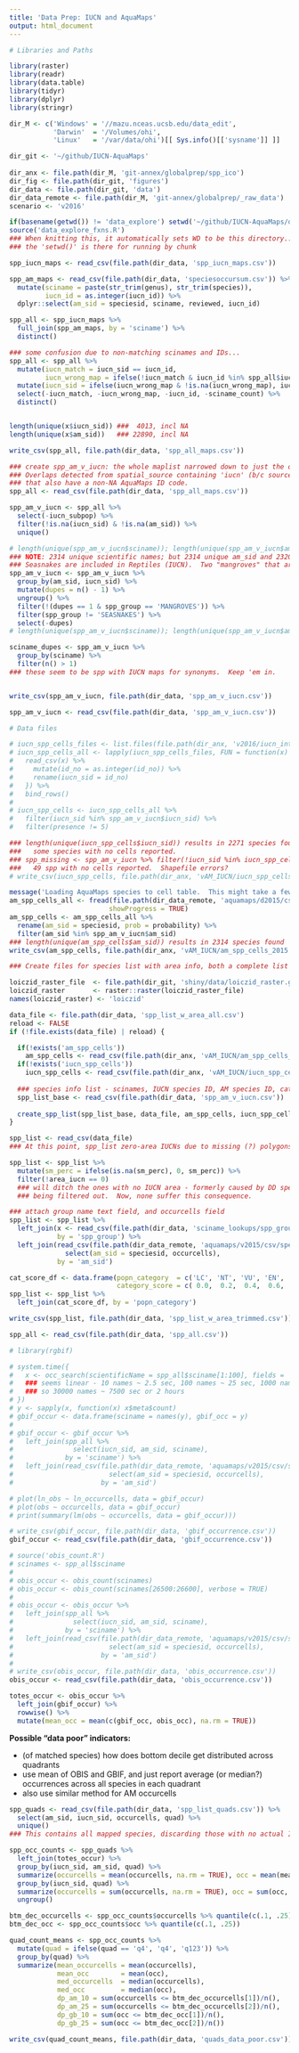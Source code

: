 ```yaml
---
title: 'Data Prep: IUCN and AquaMaps'
output: html_document
---
```


```r

# Libraries and Paths

library(raster)
library(readr)
library(data.table)
library(tidyr)
library(dplyr)
library(stringr)

dir_M <- c('Windows' = '//mazu.nceas.ucsb.edu/data_edit',
           'Darwin'  = '/Volumes/ohi',
           'Linux'   = '/var/data/ohi')[[ Sys.info()[['sysname']] ]]

dir_git <- '~/github/IUCN-AquaMaps'
  
dir_anx <- file.path(dir_M, 'git-annex/globalprep/spp_ico')
dir_fig <- file.path(dir_git, 'figures')
dir_data <- file.path(dir_git, 'data')
dir_data_remote <- file.path(dir_M, 'git-annex/globalprep/_raw_data')
scenario <- 'v2016'

if(basename(getwd()) != 'data_explore') setwd('~/github/IUCN-AquaMaps/data_explore')
source('data_explore_fxns.R')
### When knitting this, it automatically sets WD to be this directory...
### the 'setwd()' is there for running by chunk
```

```r

spp_iucn_maps <- read_csv(file.path(dir_data, 'spp_iucn_maps.csv'))

spp_am_maps <- read_csv(file.path(dir_data, 'speciesoccursum.csv')) %>%
  mutate(sciname = paste(str_trim(genus), str_trim(species)),
         iucn_id = as.integer(iucn_id)) %>%
  dplyr::select(am_sid = speciesid, sciname, reviewed, iucn_id)

spp_all <- spp_iucn_maps %>%
  full_join(spp_am_maps, by = 'sciname') %>%
  distinct()

### some confusion due to non-matching scinames and IDs...
spp_all <- spp_all %>%
  mutate(iucn_match = iucn_sid == iucn_id,
         iucn_wrong_map = ifelse(!iucn_match & iucn_id %in% spp_all$iucn_sid, TRUE, FALSE)) %>%
  mutate(iucn_sid = ifelse(iucn_wrong_map & !is.na(iucn_wrong_map), iucn_id, iucn_sid)) %>%
  select(-iucn_match, -iucn_wrong_map, -iucn_id, -sciname_count) %>%
  distinct()


length(unique(x$iucn_sid)) ###  4013, incl NA
length(unique(x$am_sid))   ### 22890, incl NA

write_csv(spp_all, file.path(dir_data, 'spp_all_maps.csv'))

```

```r
### create spp_am_v_iucn: the whole maplist narrowed down to just the overlapping species.
### Overlaps detected from spatial_source containing 'iucn' (b/c source_pref = 'iucn' above),
### that also have a non-NA AquaMaps ID code.
spp_all <- read_csv(file.path(dir_data, 'spp_all_maps.csv'))

spp_am_v_iucn <- spp_all %>%
  select(-iucn_subpop) %>%
  filter(!is.na(iucn_sid) & !is.na(am_sid)) %>%
  unique()

# length(unique(spp_am_v_iucn$sciname)); length(unique(spp_am_v_iucn$am_sid)); length(unique(spp_am_v_iucn$iucn_sid))
### NOTE: 2314 unique scientific names; but 2314 unique am_sid and 2320 unique iucn_sid.
### Seasnakes are included in Reptiles (IUCN).  Two "mangroves" that are actually seagrasses.
spp_am_v_iucn <- spp_am_v_iucn %>%
  group_by(am_sid, iucn_sid) %>%
  mutate(dupes = n() - 1) %>%
  ungroup() %>%
  filter(!(dupes == 1 & spp_group == 'MANGROVES')) %>%
  filter(spp_group != 'SEASNAKES') %>%
  select(-dupes)
# length(unique(spp_am_v_iucn$sciname)); length(unique(spp_am_v_iucn$am_sid)); length(unique(spp_am_v_iucn$iucn_sid))

sciname_dupes <- spp_am_v_iucn %>%
  group_by(sciname) %>%
  filter(n() > 1)
### these seem to be spp with IUCN maps for synonyms.  Keep 'em in.


write_csv(spp_am_v_iucn, file.path(dir_data, 'spp_am_v_iucn.csv'))

```

```r

spp_am_v_iucn <- read_csv(file.path(dir_data, 'spp_am_v_iucn.csv'))

# Data files

# iucn_spp_cells_files <- list.files(file.path(dir_anx, 'v2016/iucn_intersections'), full.names = TRUE)
# iucn_spp_cells_all <- lapply(iucn_spp_cells_files, FUN = function(x) {
#   read_csv(x) %>% 
#     mutate(id_no = as.integer(id_no)) %>%
#     rename(iucn_sid = id_no)
#   }) %>%
#   bind_rows()
# 
# iucn_spp_cells <- iucn_spp_cells_all %>%
#   filter(iucn_sid %in% spp_am_v_iucn$iucn_sid) %>%
#   filter(presence != 5)

### length(unique(iucn_spp_cells$iucn_sid)) results in 2271 species found...
###   some species with no cells reported.  
### spp_missing <- spp_am_v_iucn %>% filter(!iucn_sid %in% iucn_spp_cells$iucn_sid)
###   49 spp with no cells reported.  Shapefile errors?
# write_csv(iucn_spp_cells, file.path(dir_anx, 'vAM_IUCN/iucn_spp_cells_2015.csv'))

message('Loading AquaMaps species to cell table.  This might take a few minutes.')
am_spp_cells_all <- fread(file.path(dir_data_remote, 'aquamaps/d2015/csv/hcaf_sp_native_trunc.csv'), 
                         showProgress = TRUE)
am_spp_cells <- am_spp_cells_all %>%
  rename(am_sid = speciesid, prob = probability) %>%
  filter(am_sid %in% spp_am_v_iucn$am_sid)
### length(unique(am_spp_cells$am_sid)) results in 2314 species found
write_csv(am_spp_cells, file.path(dir_anx, 'vAM_IUCN/am_spp_cells_2015.csv'))

```

```r
### Create files for species list with area info, both a complete list and a trimmed list

loiczid_raster_file  <- file.path(dir_git, 'shiny/data/loiczid_raster.grd')
loiczid_raster       <- raster::raster(loiczid_raster_file)
names(loiczid_raster) <- 'loiczid'

data_file <- file.path(dir_data, 'spp_list_w_area_all.csv')
reload <- FALSE
if (!file.exists(data_file) | reload) {

  if(!exists('am_spp_cells'))
    am_spp_cells <- read_csv(file.path(dir_anx, 'vAM_IUCN/am_spp_cells_2015.csv'))
  if(!exists('iucn_spp_cells'))
    iucn_spp_cells <- read_csv(file.path(dir_anx, 'vAM_IUCN/iucn_spp_cells_2015.csv'))
  
  ### species info list - scinames, IUCN species ID, AM species ID, category etc
  spp_list_base <- read_csv(file.path(dir_data, 'spp_am_v_iucn.csv'))
  
  create_spp_list(spp_list_base, data_file, am_spp_cells, iucn_spp_cells, loiczid_raster)
}

spp_list <- read_csv(data_file) 
### At this point, spp_list zero-area IUCNs due to missing (?) polygons (maybe points?)

spp_list <- spp_list %>%
  mutate(sm_perc = ifelse(is.na(sm_perc), 0, sm_perc)) %>%
  filter(!area_iucn == 0)
  ### will ditch the ones with no IUCN area - formerly caused by DD species
  ### being filtered out.  Now, none suffer this consequence.

### attach group name text field, and occurcells field
spp_list <- spp_list %>%
  left_join(x <- read_csv(file.path(dir_data, 'sciname_lookups/spp_groupnames.csv')),
            by = 'spp_group') %>%
  left_join(read_csv(file.path(dir_data_remote, 'aquamaps/v2015/csv/speciesoccursum.csv')) %>% 
              select(am_sid = speciesid, occurcells),
            by = 'am_sid')

cat_score_df <- data.frame(popn_category  = c('LC', 'NT', 'VU', 'EN', 'CR', 'EX', 'DD', 'NE'),
                           category_score = c( 0.0,  0.2,  0.4,  0.6,  0.8,  1.0,   NA,  NA))
spp_list <- spp_list %>%
  left_join(cat_score_df, by = 'popn_category')

write_csv(spp_list, file.path(dir_data, 'spp_list_w_area_trimmed.csv'))

```

``` r
spp_all <- read_csv(file.path(dir_data, 'spp_all.csv'))

# library(rgbif)

# system.time({
#   x <- occ_search(scientificName = spp_all$sciname[1:100], fields = 'minimal', limit = 1)
#   ### seems linear - 10 names ~ 2.5 sec, 100 names ~ 25 sec, 1000 names, ~250 sec
#   ### so 30000 names ~ 7500 sec or 2 hours
# })
# y <- sapply(x, function(x) x$meta$count)
# gbif_occur <- data.frame(sciname = names(y), gbif_occ = y)
# 
# gbif_occur <- gbif_occur %>% 
#   left_join(spp_all %>%
#               select(iucn_sid, am_sid, sciname),
#             by = 'sciname') %>%
#   left_join(read_csv(file.path(dir_data_remote, 'aquamaps/v2015/csv/speciesoccursum.csv')) %>%
#                        select(am_sid = speciesid, occurcells),
#                      by = 'am_sid')

# plot(ln_obs ~ ln_occurcells, data = gbif_occur)
# plot(obs ~ occurcells, data = gbif_occur)
# print(summary(lm(obs ~ occurcells, data = gbif_occur)))

# write_csv(gbif_occur, file.path(dir_data, 'gbif_occurrence.csv'))
gbif_occur <- read_csv(file.path(dir_data, 'gbif_occurrence.csv'))

# source('obis_count.R')
# scinames <- spp_all$sciname
# 
# obis_occur <- obis_count(scinames)
# obis_occur <- obis_count(scinames[26500:26600], verbose = TRUE)
# 
# obis_occur <- obis_occur %>% 
#   left_join(spp_all %>%
#               select(iucn_sid, am_sid, sciname),
#             by = 'sciname') %>%
#   left_join(read_csv(file.path(dir_data_remote, 'aquamaps/v2015/csv/speciesoccursum.csv')) %>%
#                        select(am_sid = speciesid, occurcells),
#                      by = 'am_sid')
# 
# write_csv(obis_occur, file.path(dir_data, 'obis_occurrence.csv'))
obis_occur <- read_csv(file.path(dir_data, 'obis_occurrence.csv'))

totes_occur <- obis_occur %>%
  left_join(gbif_occur) %>%
  rowwise() %>%
  mutate(mean_occ = mean(c(gbif_occ, obis_occ), na.rm = TRUE))

```

__Possible "data poor" indicators:__

* (of matched species) how does bottom decile get distributed across quadrants
* use mean of OBIS and GBIF, and just report average (or median?) occurrences across all species in each quadrant
* also use similar method for AM occurcells

``` r
spp_quads <- read_csv(file.path(dir_data, 'spp_list_quads.csv')) %>% 
  select(am_sid, iucn_sid, occurcells, quad) %>%
  unique()
### This contains all mapped species, discarding those with no actual IUCN maps

spp_occ_counts <- spp_quads %>%
  left_join(totes_occur) %>%
  group_by(iucn_sid, am_sid, quad) %>%
  summarize(occurcells = mean(occurcells, na.rm = TRUE), occ = mean(mean_occ, na.rm = TRUE)) %>%
  group_by(iucn_sid, quad) %>%
  summarize(occurcells = sum(occurcells, na.rm = TRUE), occ = sum(occ, na.rm = TRUE)) %>%
  ungroup()

btm_dec_occurcells <- spp_occ_counts$occurcells %>% quantile(c(.1, .25))
btm_dec_occ <- spp_occ_counts$occ %>% quantile(c(.1, .25))

quad_count_means <- spp_occ_counts %>%
  mutate(quad = ifelse(quad == 'q4', 'q4', 'q123')) %>%
  group_by(quad) %>%
  summarize(mean_occurcells = mean(occurcells),
            mean_occ        = mean(occ),
            med_occurcells  = median(occurcells),
            med_occ         = median(occ),
            dp_am_10 = sum(occurcells <= btm_dec_occurcells[1])/n(),
            dp_am_25 = sum(occurcells <= btm_dec_occurcells[2])/n(),
            dp_gb_10 = sum(occ <= btm_dec_occ[1])/n(),
            dp_gb_25 = sum(occ <= btm_dec_occ[2])/n())

write_csv(quad_count_means, file.path(dir_data, 'quads_data_poor.csv'))

```
